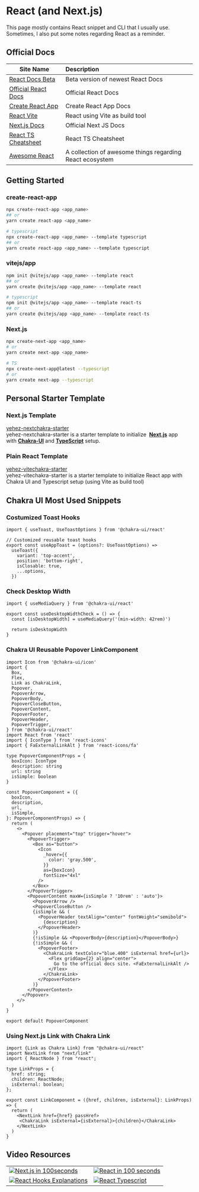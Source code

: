 
# React (and Next.js)

<Callout>
  This page mostly contains React snippet and CLI that I usually use. Sometimes,
  I also put some notes regarding React as a reminder.
</Callout>

## Official Docs

| Site Name                                                                               | Description                                              |
| --------------------------------------------------------------------------------------- | :------------------------------------------------------- |
| [React Docs Beta](https://beta.reactjs.org/)                                            | Beta version of newest React Docs                        |
| [Official React Docs](https://reactjs.org/)                                             | Official React Docs                                      |
| [Create React App](https://create-react-app.dev/)                                       | Create React App Docs                                    |
| [React Vite](https://vitejs.dev/guide/#scaffolding-your-first-vite-project)             | React using Vite as build tool                           |
| [Next.js Docs](https://nextjs.org/docs/getting-started#setup)                           | Official Next JS Docs                                    |
| [React TS Cheatsheet](https://react-typescript-cheatsheet.netlify.app/docs/basic/setup) | React TS Cheatsheet                                      |
| [Awesome React](https://github.com/enaqx/awesome-react)                                 | A collection of awesome things regarding React ecosystem |

## Getting Started

### create-react-app

```bash
npx create-react-app <app_name>
## or
yarn create react-app <app_name>

# typescript
npx create-react-app <app_name> --template typescript
## or
yarn create react-app <app_name> --template typescript
```

### vitejs/app

```bash
npm init @vitejs/app <app_name> --template react
## or
yarn create @vitejs/app <app_name> --template react

# typescript
npm init @vitejs/app <app_name> --template react-ts
## or
yarn create @vitejs/app <app_name> --template react-ts
```

### Next.js

```bash
npx create-next-app <app_name>
# or
yarn create next-app <app_name>

# TS
npx create-next-app@latest --typescript
# or
yarn create next-app --typescript
```

## Personal Starter Template

### Next.js Template

[yehez-nextchakra-starter](https://yehez-nextchakra-starter.yehezgun.com/)\
yehez-nextchakra-starter is a starter template to initialize  **[Next.js](https://nextjs.org/)** app with **[Chakra-UI](https://chakra-ui.com/)** and **[TypeScript](https://www.typescriptlang.org/)** setup.

### Plain React Template

[yehez-vitechakra-starter](https://yehez-vitechakra-starter.yehezgun.com/)\
yehez-vitechakra-starter is a starter template to initialize React app with Chakra UI and Typescript setup (using Vite as build tool)

## Chakra UI Most Used Snippets

### Costumized Toast Hooks

```tsx
import { useToast, UseToastOptions } from '@chakra-ui/react'

// Customized reusable toast hooks
export const useAppToast = (options?: UseToastOptions) =>
  useToast({
    variant: 'top-accent',
    position: 'bottom-right',
    isClosable: true,
    ...options,
  })
```

### Check Desktop Width

```tsx
import { useMediaQuery } from '@chakra-ui/react'

export const useDesktopWidthCheck = () => {
  const [isDesktopWidth] = useMediaQuery('(min-width: 42rem)')

  return isDesktopWidth
}
```

### Chakra UI Reusable Popover LinkComponent

```tsx
import Icon from '@chakra-ui/icon'
import {
  Box,
  Flex,
  Link as ChakraLink,
  Popover,
  PopoverArrow,
  PopoverBody,
  PopoverCloseButton,
  PopoverContent,
  PopoverFooter,
  PopoverHeader,
  PopoverTrigger,
} from '@chakra-ui/react'
import React from 'react'
import { IconType } from 'react-icons'
import { FaExternalLinkAlt } from 'react-icons/fa'

type PopoverComponentProps = {
  boxIcon: IconType
  description: string
  url: string
  isSimple: boolean
}

const PopoverComponent = ({
  boxIcon,
  description,
  url,
  isSimple,
}: PopoverComponentProps) => {
  return (
    <>
      <Popover placement="top" trigger="hover">
        <PopoverTrigger>
          <Box as="button">
            <Icon
              _hover={{
                color: 'gray.500',
              }}
              as={boxIcon}
              fontSize="4xl"
            />
          </Box>
        </PopoverTrigger>
        <PopoverContent maxW={isSimple ? '10rem' : 'auto'}>
          <PopoverArrow />
          <PopoverCloseButton />
          {isSimple && (
            <PopoverHeader textAlign="center" fontWeight="semibold">
              {description}
            </PopoverHeader>
          )}
          {!isSimple && <PopoverBody>{description}</PopoverBody>}
          {!isSimple && (
            <PopoverFooter>
              <ChakraLink textColor="blue.400" isExternal href={url}>
                <Flex gridGap={2} align="center">
                  Go to the official docs site. <FaExternalLinkAlt />
                </Flex>
              </ChakraLink>
            </PopoverFooter>
          )}
        </PopoverContent>
      </Popover>
    </>
  )
}

export default PopoverComponent
```

### Using Next.js Link with Chakra Link

```tsx
import {Link as Chakra Link} from "@chakra-ui/react"
import NextLink from "next/link"
import { ReactNode } from "react";

type LinkProps = {
  href: string;
  children: ReactNode;
  isExternal: boolean;
};

export const LinkComponent = ({href, children, isExternal}: LinkProps) => {
  return (
    <NextLink href={href} passHref>
     <ChakraLink isExternal={isExternal}>{children}</ChakraLink>
    </NextLink>
  )
}
```

## Video Resources

|                                                                                                                              |                                                                                                                          |
| ---------------------------------------------------------------------------------------------------------------------------- | :----------------------------------------------------------------------------------------------------------------------- |
| [![Next.js in 100seconds](http://i3.ytimg.com/vi/Sklc_fQBmcs/hqdefault.jpg)](https://www.youtube.com/watch?v=Sklc_fQBmcs)    | [![React in 100 seconds](http://i3.ytimg.com/vi/Tn6-PIqc4UM/hqdefault.jpg)](https://www.youtube.com/watch?v=Tn6-PIqc4UM) |
| [![React Hooks Explanations](http://i3.ytimg.com/vi/TNhaISOUy6Q/hqdefault.jpg)](https://www.youtube.com/watch?v=TNhaISOUy6Q) | [![React Typescript](http://i3.ytimg.com/vi/ydkQlJhodio/hqdefault.jpg)](https://www.youtube.com/watch?v=ydkQlJhodio)     |
